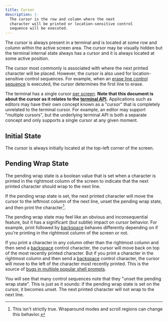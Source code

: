 ```yaml
---
title: Cursor
description: |-
  The cursor is the row and column where the next
  character will be printed or location-sensitive control
  sequence will be executed.
---
```


The cursor is always present in a terminal and is located at
some row and column within the active screen area. The cursor
may be visually hidden but the terminal internal state always
has a cursor and it is always located at some active position.

The cursor most commonly is associated with where the next
printed character will be placed. However, the cursor is also
used for location-sensitive control sequences. For example,
when an [erase line control sequence](/docs/vt/csi/el) is
executed, the cursor determines the first line to erase.

The terminal has a single cursor [per screen](/docs/concepts/screen).
**Note that this document is about the cursor as it relates
to the [terminal API](/docs/vt).** Applications such as editors may
have their own concept known as a "cursor" that is completely
unrelated to the terminal cursor. For example, an editor may support
"multiple cursors", but the underlying terminal API is both a separate
concept and only supports a single cursor at any given moment.

## Initial State

The cursor is always initially located at the top-left corner of the screen.

## Pending Wrap State

The pending wrap state is a boolean value that is set when a character
is printed in the rightmost column of the screen to indicate that the
next printed character should wrap to the next line.

If the pending wrap state is set, the next printed character will
move the cursor to the leftmost column of the next line, unset
the pending wrap state, and then print the character[^1].

The pending wrap state may feel like an obvious and inconsequential
feature, but it has a significant (but subtle) impact on cursor
behavior. For example, print followed by [backspace](/docs/vt/control/bs)
behaves differently depending on if you're printing in the rightmost
column of the screen or not.

If you print a character in any column other than the rightmost column
and then send a [backspace](/docs/vt/control/bs) control character, the
cursor will move back on top of the most recently printed character.
But if you print a character in the rightmost column and then send a
[backspace](/docs/vt/control/bs) control character, the cursor will move
to the left of the character most recently printed. This is the
source of [bugs in multiple popular shell prompts](https://github.com/ghostty-org/ghostty/issues/884).

You will see that many control sequences note that they
"unset the pending wrap state". This is just as it sounds: if the
pending wrap state is set on the cursor, it becomes unset. The next
printed character will not wrap to the next line.

[^1]: This isn't strictly true. Wraparound modes and scroll regions
can change this behavior.
